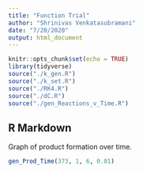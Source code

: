 ```yaml
---
title: "Function Trial"
author: "Shrinivas Venkatasubramani"
date: "7/20/2020"
output: html_document
---
```


```r
knitr::opts_chunk$set(echo = TRUE)
library(tidyverse)
source("./k_gen.R")
source("./k_set.R")
source("./RK4.R")
source("./dC.R")
source("./gen_Reactions_v_Time.R")
```

## R Markdown
Graph of product formation over time.

```r
gen_Prod_Time(373, 1, 6, 0.01)
```